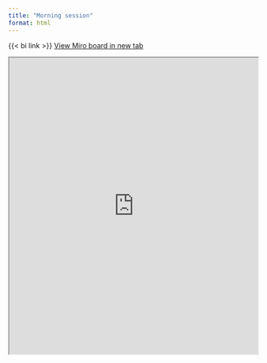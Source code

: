 ```yaml
---
title: "Morning session"
format: html
---
```


{{< bi link >}} [View Miro board in new tab](https://miro.com/app/board/uXjVLGuTZVs=/?share_link_id=898284850417)

```{=html}
<iframe src="https://miro.com/app/board/uXjVLGuTZVs=/?share_link_id=898284850417" width="100%" height="600px"></iframe>
```